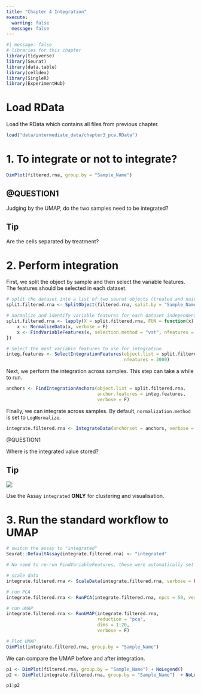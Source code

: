 ```yaml
---
title: "Chapter 4 Integration"
execute:
  warning: false
  message: false
---
```


```r
#| message: false
# libraries for this chapter
library(tidyverse)
library(Seurat)
library(data.table)
library(celldex)
library(SingleR)
library(ExperimentHub)
```

# Load RData

Load the RData which contains all files from previous chapter.

```r
load("data/intermediate_data/chapter3_pca.RData")
```

# 1. To integrate or not to integrate?

```r
DimPlot(filtered.rna, group.by = "Sample_Name")
```

::: callout-important
# @QUESTION1

Judging by the UMAP, do the two samples need to be integrated?

::: callout-note
## Tip

Are the cells separated by treatment?
:::
:::

# 2. Perform integration

First, we split the object by sample and then select the variable features. The features should be selected in each dataset.

```r
# split the dataset into a list of two seurat objects (treated and naive)
split.filtered.rna <- SplitObject(filtered.rna, split.by = "Sample_Name")

# normalize and identify variable features for each dataset independently
split.filtered.rna <- lapply(X = split.filtered.rna, FUN = function(x) {
    x <- NormalizeData(x, verbose = F)
    x <- FindVariableFeatures(x, selection.method = "vst", nfeatures = 2000, verbose = F)
})

# Select the most variable features to use for integration
integ.features <- SelectIntegrationFeatures(object.list = split.filtered.rna, 
                                            nfeatures = 2000) 
```

Next, we perform the integration across samples. This step can take a while to run.

```r
anchors <- FindIntegrationAnchors(object.list = split.filtered.rna,
                                  anchor.features = integ.features,
                                  verbose = F)
```

Finally, we can integrate across samples. By default, `normalization.method` is set to `LogNormalize`.

```r
integrate.filtered.rna <- IntegrateData(anchorset = anchors, verbose = F)
```

::: callout-note
@QUESTION1

Where is the integrated value stored?

::: callout-note
## Tip

![](pics/Screenshot%202023-09-17%20at%2021.21.50.png)

Use the Assay `integrated` **ONLY** for clustering and visualisation.
:::
:::

# 3. Run the standard workflow to UMAP

```r
# switch the assay to "integrated"
Seurat::DefaultAssay(integrate.filtered.rna) <- "integrated"

# No need to re-run FindVariableFeatures, these were automatically set by calling IntegrateData.

# scale data
integrate.filtered.rna <- ScaleData(integrate.filtered.rna, verbose = FALSE)

# run PCA
integrate.filtered.rna <- RunPCA(integrate.filtered.rna, npcs = 50, verbose = FALSE)

# run UMAP
integrate.filtered.rna <- RunUMAP(integrate.filtered.rna, 
                                  reduction = "pca", 
                                  dims = 1:20,
                                  verbose = F)
```

```r
# Plot UMAP                             
DimPlot(integrate.filtered.rna, group.by = "Sample_Name")   
```

We can compare the UMAP before and after integration.

```r
p1 <- DimPlot(filtered.rna, group.by = "Sample_Name") + NoLegend()
p2 <- DimPlot(integrate.filtered.rna, group.by = "Sample_Name")  + NoLegend()

p1|p2
```
